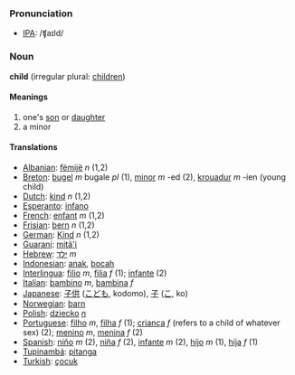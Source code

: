 === Pronunciation ===
*[[w:IPA|IPA]]: /ʧaɪld/

=== Noun ===

'''child''' (irregular plural: [[children]])

====Meanings====

#one's [[son]] or [[daughter]]
#a minor

====Translations====
*[[Albanian]]: [[fëmijë]] ''n'' (1,2)
*[[Breton]]: [[bugel]] ''m'' bugale ''pl'' (1), [[minor]] ''m'' -ed (2), [[krouadur]] ''m'' -ien (young child)
*[[Dutch]]: [[kind]] ''n'' (1,2)
*[[Esperanto]]: [[infano]]
*[[French]]: [[enfant]] ''m'' (1,2)
*[[Frisian]]: [[bern]] ''n'' (1,2)
*[[German]]: [[Kind]] ''n'' (1,2)
*[[Guaraní]]: [[mitã'i]]
*[[Hebrew]]: [[ילד]] ''m''
*[[Indonesian]]: [[anak]], [[bocah]]
*[[Interlingua]]: [[filio]] ''m'', [[filia]] ''f'' (1); [[infante]] (2)
*[[Italian]]: [[bambino]] ''m'', [[bambina]] ''f''
*[[Japanese]]: [[子供]] ([[こども]], kodomo), [[子]] ([[こ]], ko)
*[[Norwegian]]: [[barn]]
*[[Polish]]: [[dziecko]] ''[[neuter|n]]''
*[[Portuguese]]: [[filho]] ''m'', [[filha]] ''f'' (1); [[criança]] ''f'' (refers to a child of whatever sex) (2); [[menino]] ''m'', [[menina]] ''f'' (2)
*[[Spanish]]: [[niño]] ''m'' (2), [[niña]] ''f'' (2), [[infante]] ''m'' (2), [[hijo]] ''m'' (1), [[hija]] ''f'' (1)
*[[Tupinambá]]: [[pitanga]]
*[[Turkish]]: [[çocuk]]